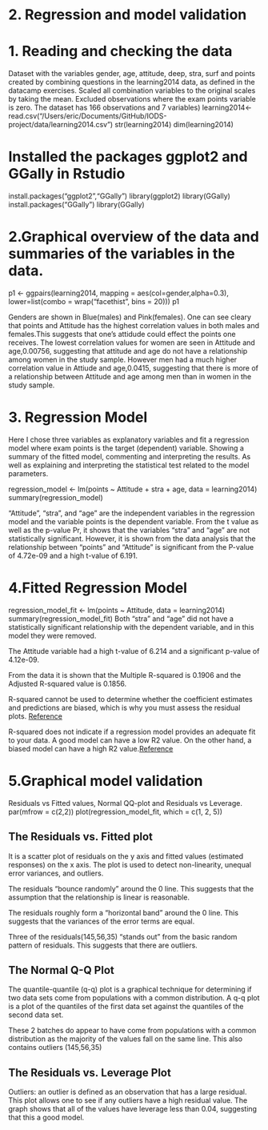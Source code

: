 # 2. Regression and model validation


# 1. Reading and checking the data

Dataset with the variables gender, age, attitude, deep, stra, surf and points created by combining questions in the learning2014 data, as defined in the datacamp exercises. Scaled all combination variables to the original scales by taking the mean. Excluded observations where the exam points variable is zero. The dataset has 166 observations and 7 variables) 
learning2014<- read.csv("/Users/eric/Documents/GitHub/IODS-project/data/learning2014.csv")
str(learning2014)
dim(learning2014)


# Installed the packages ggplot2 and GGally in Rstudio
install.packages("ggplot2","GGally")
library(ggplot2)
library(GGally)
install.packages("GGally")
library(GGally)

# 2.Graphical overview of the data and summaries of the variables in the data.
p1 <- ggpairs(learning2014, mapping = aes(col=gender,alpha=0.3), lower=list(combo = wrap("facethist", bins = 20)))
p1

Genders are shown in Blue(males) and Pink(females). One can see cleary that points and Attitude has the highest correlation values in both males and females.This suggests that one's attidude could effect the points one receives. The lowest correlation values for women are seen in Attitude and age,0.00756, suggesting that attitude and age do not have a relationship among women in the study sample. However men had a much higher correlation value in Attiude and age,0.0415, suggesting that there is more of a relationship between Attitude and age among men than in women in the study sample.

# 3. Regression Model

Here I chose three variables as explanatory variables and fit a regression model where exam points is the target (dependent) variable. Showing a summary of the fitted model, commenting and interpreting the results. As well as explaining and interpreting the statistical test related to the model parameters. 

regression_model <- lm(points ~ Attitude + stra + age, data = learning2014)
summary(regression_model)

"Attitude", "stra", and "age" are the independent variables in the regression model and the variable points is the dependent variable. From the t value as well as the p-value Pr, it shows that the variables "stra" and "age" are not statistically significant. However, it is shown from the data analysis that the relationship between "points" and "Attitude" is significant from the P-value of 4.72e-09 and a high t-value of 6.191.


# 4.Fitted Regression Model

regression_model_fit <- lm(points ~ Attitude, data = learning2014)
summary(regression_model_fit)
Both "stra" and "age" did not have a statistically significant relationship with the dependent variable, and in this model they were removed.

The Attitude variable had a high t-value of 6.214 and a significant p-value of 4.12e-09.

From the data it is shown that the Multiple R-squared is 0.1906 and the	Adjusted R-squared value is 0.1856. 

R-squared cannot be used to determine whether the coefficient estimates and predictions are biased, which is why you must assess the residual plots. [Reference](http://statisticsbyjim.com/regression/interpret-r-squared-regression/)

R-squared does not indicate if a regression model provides an adequate fit to your data. A good model can have a low R2 value. On the other hand, a biased model can have a high R2 value.[Reference](http://statisticsbyjim.com/regression/interpret-r-squared-regression/)


# 5.Graphical model validation

Residuals vs Fitted values, Normal QQ-plot and Residuals vs Leverage.
par(mfrow = c(2,2))
plot(regression_model_fit, which = c(1, 2, 5))

## The Residuals vs. Fitted plot

It is a scatter plot of residuals on the y axis and fitted values (estimated responses) on the x axis. The plot is used to detect non-linearity, unequal error variances, and outliers.

The residuals "bounce randomly" around the 0 line. This suggests that the assumption that the relationship is linear is reasonable.

The residuals roughly form a "horizontal band" around the 0 line. This suggests that the variances of the error terms are equal.

Three of the residuals(145,56,35) "stands out" from the basic random pattern of residuals. This suggests that there are outliers.

## The Normal Q-Q Plot

The quantile-quantile (q-q) plot is a graphical technique for determining if two data sets come from populations with a common distribution. A q-q plot is a plot of the quantiles of the first data set against the quantiles of the second data set.

These 2 batches do appear to have come from populations with a common distribution as the majority of the values fall on the same line. This also contains outliers (145,56,35)

## The Residuals vs. Leverage Plot

Outliers: an outlier is defined as an observation that has a large residual. This plot allows one to see if any outliers have a high residual value. The graph shows that all of the values have leverage less than 0.04, suggesting that this a good model.
